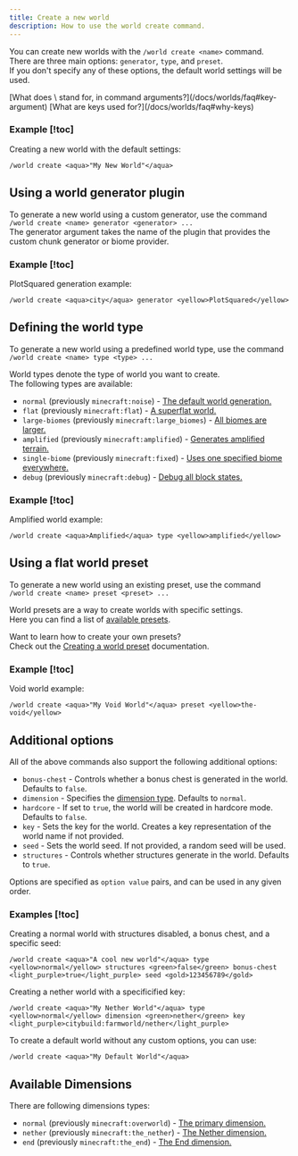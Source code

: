 ```yaml
---
title: Create a new world
description: How to use the world create command.
---
```


You can create new worlds with the `/world create <name>` command.  
There are three main options: `generator`, `type`, and `preset`.  
If you don't specify any of these options, the default world settings will be used.

<Callout type="info" title="Frequently asked questions">
  [What does \<key\> stand for, in command arguments?](/docs/worlds/faq#key-argument)   
  [What are keys used for?](/docs/worlds/faq#why-keys)
</Callout>

### Example [!toc]

Creating a new world with the default settings:

```
/world create <aqua>"My New World"</aqua>
```

## Using a world generator plugin

To generate a new world using a custom generator, use the command  
`/world create <name> generator <generator> ...`  
The generator argument takes the name of the plugin that provides the custom chunk generator or biome provider.

### Example [!toc]

PlotSquared generation example:

```
/world create <aqua>city</aqua> generator <yellow>PlotSquared</yellow>
```

## Defining the world type

To generate a new world using a predefined world type, use the command  
`/world create <name> type <type> ...`

World types denote the type of world you want to create.  
The following types are available:

- `normal` (previously `minecraft:noise`) - [The default world generation.](https://minecraft.wiki/w/Dimension_definition#noise)
- `flat` (previously `minecraft:flat`) - [A superflat world.](https://minecraft.wiki/w/Dimension_definition#flat)
- `large-biomes` (previously `minecraft:large_biomes`) - [All biomes are larger.](https://minecraft.wiki/w/Large_biomes)
- `amplified` (previously `minecraft:amplified`) - [Generates amplified terrain.](https://minecraft.wiki/w/Amplified)
- `single-biome` (previously `minecraft:fixed`) - [Uses one specified biome everywhere.](https://minecraft.wiki/w/Dimension_definition#fixed)
- `debug` (previously `minecraft:debug`) - [Debug all block states.](https://minecraft.wiki/w/Dimension_definition#debug)

### Example [!toc]

Amplified world example:

```
/world create <aqua>Amplified</aqua> type <yellow>amplified</yellow>
```

## Using a flat world preset

To generate a new world using an existing preset, use the command  
`/world create <name> preset <preset> ...`

World presets are a way to create worlds with specific settings.  
Here you can find a list of [available presets](/docs/worlds/presets#available-presets).

Want to learn how to create your own presets?  
Check out the [Creating a world preset](/docs/worlds/presets) documentation.

### Example [!toc]

Void world example:

```
/world create <aqua>"My Void World"</aqua> preset <yellow>the-void</yellow>
```

## Additional options

All of the above commands also support the following additional options:

- `bonus-chest` - Controls whether a bonus chest is generated in the world. Defaults to `false`.
- `dimension` - Specifies the [dimension type](#available-dimensions). Defaults to `normal`.
- `hardcore` - If set to `true`, the world will be created in hardcore mode. Defaults to `false`.
- `key` - Sets the key for the world. Creates a key representation of the world name if not provided.
- `seed` - Sets the world seed. If not provided, a random seed will be used.
- `structures` - Controls whether structures generate in the world. Defaults to `true`.

Options are specified as `option value` pairs, and can be used in any given order.

### Examples [!toc]

Creating a normal world with structures disabled, a bonus chest, and a specific seed:

```
/world create <aqua>"A cool new world"</aqua> type <yellow>normal</yellow> structures <green>false</green> bonus-chest <light_purple>true</light_purple> seed <gold>123456789</gold>
```

Creating a nether world with a specificified key:

```
/world create <aqua>"My Nether World"</aqua> type <yellow>normal</yellow> dimension <green>nether</green> key <light_purple>citybuild:farmworld/nether</light_purple>
```

To create a default world without any custom options, you can use:

```
/world create <aqua>"My Default World"</aqua>
```

## Available Dimensions

There are following dimensions types:

- `normal` (previously `minecraft:overworld`) - [The primary dimension.](https://minecraft.wiki/w/Overworld)
- `nether` (previously `minecraft:the_nether`) - [The Nether dimension.](https://minecraft.wiki/w/The_Nether)
- `end` (previously `minecraft:the_end`) - [The End dimension.](https://minecraft.wiki/w/The_End)

